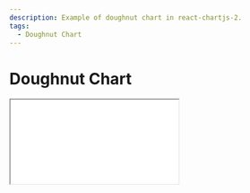 ```yaml
---
description: Example of doughnut chart in react-chartjs-2.
tags:
  - Doughnut Chart
---
```



# Doughnut Chart

<Tabs groupId="sandbox">
  <TabItem value="preview" label="Simple Preview" default>
    <iframe
      src="/sandboxes/doughnut/default/"
      loading="lazy"
      style={{
        width: '100%',
        height: '500px',
        border: 0,
        borderRadius: '4px',
        overflow: 'hidden',
        background: 'white',
      }}
      title='react-chartjs-2 preview'
    />
    <i><a
      href='/sandboxes/doughnut/default/'
      target='_blank'
      rel='noopener noreferrer'
    >Open in new tab</a></i> | <i><a
      href='https://github.com/reactchartjs/react-chartjs-2/tree/master/sandboxes/doughnut/default'
      target='_blank'
      rel='noopener noreferrer'>Open on GitHub</a></i>
  </TabItem>
  <TabItem value="stackblitz" label="StackBlitz">
    <ContextProvider>
      {({ branch, theme }) => (
        <iframe
          src={`https://stackblitz.com/github/reactchartjs/react-chartjs-2/tree/${branch}/sandboxes/doughnut/default?embed=1&file=App.tsx&view=both&theme=${theme}`}
          loading="lazy"
          style={{
            width: '100%',
            height: '500px',
            border: 0,
            borderRadius: '4px',
            overflow: 'hidden',
          }}
          title='reactchartjs/react-chartjs-2 usage example'
          allow='accelerometer; ambient-light-sensor; camera; encrypted-media; geolocation; gyroscope; hid; microphone; midi; payment; usb; vr; xr-spatial-tracking'
          sandbox='allow-forms allow-modals allow-popups allow-presentation allow-same-origin allow-scripts'
        />
      )}
    </ContextProvider>
  </TabItem>
</Tabs>
